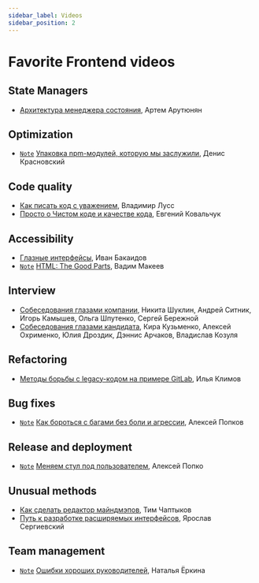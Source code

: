 ```yaml
---
sidebar_label: Videos
sidebar_position: 2
---
```


# Favorite Frontend videos

## State Managers

- [Архитектура менеджера состояния](https://www.youtube.com/watch?v=N2rAQ4uC6VY), Артем Арутюнян

## Optimization

- [`Note`](/blog/2021/02/11/packaging-npm-modules/) [Упаковка npm-модулей, которую мы заслужили](https://www.youtube.com/watch?t=746&v=vhHrHdtv7Po), Денис Красновский


## Code quality

- [Как писать код с уважением](https://www.youtube.com/watch?v=R4-uveKppV8), Владимир Лусс
- [Просто о Чистом коде и качестве кода](https://www.youtube.com/watch?v=XT6XkIJIVbA), Евгений Ковальчук

## Accessibility

- [Глазные интерфейсы](https://www.youtube.com/watch?v=eLlULhNNthI&t=450s), Иван Бакаидов
- [`Note`](/blog/2020/03/22/html-the-good-parts/) [HTML: The Good Parts](https://www.youtube.com/watch?v=eLlULhNNthI&t=5592s), Вадим Макеев

## Interview

- [Собеседования глазами компании](https://www.youtube.com/watch?v=ll3aCbLMLqI), Никита Шуклин, Андрей Ситник, Игорь Камышев, Ольга Шпутенко, Сергей Бережной
- [Собеседования глазами кандидата](https://www.youtube.com/watch?v=-hXPLdphL88), Кира Кузьменко, Алексей Охрименко, Юлия Дроздик, Дэннис Арчаков, Владислав Козуля

## Refactoring

- [Методы борьбы с legacy-кодом на примере GitLab](https://www.youtube.com/watch?v=3tdfBMRq34o), Илья Климов

## Bug fixes

- [`Note`](/blog/2021/10/14/how-to-deal-with-bugs-without-pain-and-aggression/) [Как бороться с багами без боли и агрессии](https://www.youtube.com/watch?v=50DmBnR0oLc), Алексей Попков

## Release and deployment

- [`Note`](/blog/2021/10/15/changing-the-chair-under-the-user/) [Меняем стул под пользователем](https://www.youtube.com/watch?v=W5YXcI3ov4w), Алексей Попко

## Unusual methods

- [Как сделать редактор майндмэпов](https://www.youtube.com/watch?v=eLlULhNNthI&t=14706s), Тим Чаптыков
- [Путь к разработке расширяемых интерфейсов](https://www.youtube.com/watch?v=omeYq2BGYTU), Ярослав Сергиевский

## Team management

- [`Note`](/blog/2021/10/13/mistakes-of-good-managers/) [Ошибки хороших руководителей](https://www.youtube.com/watch?v=g2aYs0UwxYU), Наталья Ёркина
